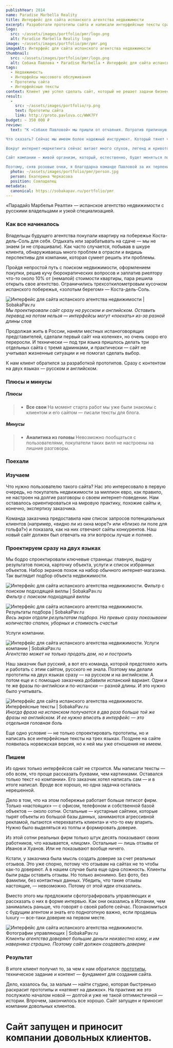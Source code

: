 ```yaml
---
publishYear: 2014
name: Paradise Marbella Reality
title: Интерфейс для сайта испанского агентства недвижимости
excerpt: Разработали прототипы сайта и написали интерфейсные тексты сразу на двух языках.
logo:
  src: ~/assets/images/portfolio/pmr/logo.png
  alt: Paradise Marbella Reality logo
image: ~/assets/images/portfolio/pmr/pmr.png
imageAlt: Интерфейс для сайта испанского агентства недвижимости
thumbnail:
  src: ~/assets/images/portfolio/pmr/logo.png
  alt: Собака Павлова • Paradise Marbella • Интерфейс для сайта испанского агентства недвижимости
tags:
  - Недвижимость
  - Интерфейсы массового обслуживания
  - Прототипы сайта
  - Интерфейсные тексты
context: Клиент уже успел сделать сайт, который не решает задачи бизнеса. Теперь нужно было разрабатывать новый. Это сложная задача — не просто сделать удобно, но и показать, почему из полутора тысяч агентств недвижимости нужно выбрать именно это.
result:
  -
    src: ~/assets/images/portfolio/rp.png
    text: Прототипы сайта
    link: http://proto.pavlova.cc/WWK7FY
budget: ~ 350 000 ₽
review: 
  text: "К «Собаке Павловой» мы пришли от отчаяния. Потратив приличную сумму на разработку первого варианта сайта, быстро поняли, что он не тянет.

Что сказать? Сейчас мы имеем более надежный инструмент. Который тянет чуть лучше, но пока напоминает паровоз начала ХХ века, а на его месте уже хочется видеть современный скоростной поезд. Я же всегда помню о народной мудрости, что никогда не стоит бежать вперёд паровоза :)

Вокруг интернет-маркетинга сейчас витает много слухов, легенд и кривотолков. Если продажи не идут, разработчиков сайта винят в отсутствии SEO, в недостаточном шаманстве — во всем. По происшествии времени я стала спокойнее к этому относиться, как и к наплыву предложений оптимизировать сайт и советам сторонних экспертов, ибо советчиков всегда больше, чем пахарей.

Сайт компании — живой организм, который, естественно, будет меняться по мере изменения реалий. А сейчас агентств недвижимости на побережье в полтора раза больше, чем тогда, когда мы начинали ( по последним данным, 1750). Найти клиента и сделать его счастливым — благородная цель, за которой скрываются и простейшие нужды команды. У всех сотрудников семьи, которые нужно кормить, а проект должен быть рентабелен. Расти и просто спокойно работать в такой обстановке очень сложно, конкуренция и борьба за клиента в этой области бизнеса нешуточная. Без здорового азарта и амбиций здесь не победить (и да, бюджет на маркетинг — это полдела).

Поэтому, сняв розовые очки, я благодарна команде Павловой за их терпение и то, что они не спасовали перед трудностями. Когда есть вызов, его либо принимаешь, либо нет. Они его приняли. Без розовых очков и белых тапочек, с уважением, Екатерина Черкасова."
  photo: ~/assets/images/portfolio/pmr/person.jpg
  person: Екатерина Черкасова
  position: Совладелец
metadata:
  canonical: https://sobakapav.ru/portfolio/pmr
---
```


«Парадайз Марбелья Реалти» — испанское агентство недвижимости с русскими владельцами и узкой специализацией.

### Как все начиналось

Владельцы будущего агентства покупали квартиру на побережье Коста-дель-Соль для себя. Отдыхать или зарабатывать на сдаче — мы не знаем (и не спрашивали). Как часто случается, побывав в шкуре клиента, обнаруживаешь много проблем в отрасли и видишь перспективы для компании, которая сумеет решить эти проблемы.

Пройдя непростой путь с поиском недвижимости, оформлением покупки, решив кучу бюрократических вопросов и заплатив риелтору что-то около 10% от (немалой) стоимости квартиры, пара решила открыть свое агентство. Ограничились трехсоткилометровым кусочком испанского побережья, «золотым берегом» — Коста-дель-Соль.

![Интерфейс для сайта испанского агентства недвижимости | SobakaPav.ru](~/assets/images/portfolio/pmr/1.png)
_Мы проектировали сайт сразу на русском и английском. Оставить перевод на потом нельзя — интерфейсы могут «поехать» из-за разной длины слов_

Продолжая жить в России, наняли местных испаноговорящих представителей, сделали первый сайт «на коленке», но очень скоро его переросли. И технически — под три языка пришлось делать три отдельных сайта с тремя админками, и практически — сайт не учитывал жизненные ситуации и не помогал сделать выбор.

К нам клиент обратился за разработкой прототипов. Сразу с контентом на двух языках — русском и английском.

### Плюсы и минусы

##### Плюсы
>+ **Все свои**
>На момент старта работ мы уже были знакомы с клиентом и его сайтом — писали тексты для блога.

##### Минусы
>- **Аналитика из головы**
>Невозможно пообщаться с пользователями, покупатели таких вилл не настроены на лишние разговоры.

### Поехали

### Изучаем

Что нужно пользователю такого сайта? Нас это интересовало в первую очередь, но покупатель недвижимости за миллион евро, как правило, не настроен на долгие разговоры о своем интернет-поведении. Нам оставалось ориентироваться на мировую практику, похожие сайты и, конечно, экспертизу заказчика.

Команда заказчика предоставила нам список запросов потенциальных клиентов (например, «видно ли из окна море?» или «близко ли поле для гольфа?») и показала, как на них отвечают сайты конкурентов. Наш новый сайт должен был отвечать на эти вопросы лучше и полнее.

### Проектируем сразу на двух языках

Мы бодро спроектировали ключевые страницы: главную, выдачу результатов поиска, карточку объекта, услуги и список избранных объектов. Набор экранов похож на набор обычного интернет-магазина.
Так выглядит подбор объекта недвижимости.

![Интерфейс для сайта испанского агентства недвижимости. Фильтр с поиском подходящей виллы | SobakaPav.ru](~/assets/images/portfolio/pmr/2.png)
_Фильтр с поиском подходящей виллы_

![Интерфейс для сайта испанского агентства недвижимости. Результаты подбора | SobakaPav.ru](~/assets/images/portfolio/pmr/3.png)
_Весь экран отдали результатам подбора. На превью сразу показываем количество спален, уборных и стоимость счастья_

Услуги компании.

![Интерфейс для сайта испанского агентства недвижимости. Услуги компании | SobakaPav.ru](~/assets/images/portfolio/pmr/4.png)
_Агентство может не только продать дом, но и построить_

Наш заказчик был русский, а вот его команда, которой предстояло жить и работать с этим сайтом, русского не знала. Поэтому мы делали прототипы на двух языках сразу — на русском и на английском. А потом еще и с помощью заказчика добавили испанский вариант. Одни и те же фразы по-английски и по-испански — разной длины. И это нужно было учитывать.

![Интерфейс для сайта испанского агентства недвижимости. Интерфейсные тексты | SobakaPav.ru](~/assets/images/portfolio/pmr/5.png)
_Иногда фраза на испанском получается в два раза больше той же фразы на английском. И ее нужно вписать в интерфейс — это отдельная головная боль_

Еще одно условие — не только спроектировать прототипы, но и написать все интерфейсные тексты на трех языках. Позднее на сайте появилась норвежская версия, но к ней мы уже отношения не имеем.

### Пишем

Из одних только интерфейсов сайт не строится. Мы написали тексты — обо всем, что проще рассказать буквами, чем картинками. Оставался только текст «о компании». Его заказчик хотел написать сам — и в итоге написал. Вроде все хорошо, но одна задачка осталась нерешенной.

Дело в том, что на этом побережье работает больше пятисот фирм. Только «настоящих» — с офисом, телефоном и собственной базой объектов — около сотни. Остальные — кустарные сайтики, которые тырят объекты из большой базы данных, занимаются агрессивной рекламой, пытаются «перехватить клиента» и что-то ему впарить. Нужно было выделяться из толпы и формировать доверие.

Из этой сотни реальных фирм только штук десять показывают своих работников, что называется, «лицом». Остальные — лишь отзывы от Иванов и Хуанов. Или не показывают вообще ничего.

Кстати, у заказчика была мысль создать доверие за счет реальных отзывов. Это уже спорно, потому что отзывам на сайтах не то чтобы как-то доверяют. А в нашем случае была еще одна сложность. Клиенты были рады оставить отзывы. Но только анонимно. Без фото, без фамилии, без контактных данных. Убедить, что такие отзывы настоящие, — невозможно. Потому от этой идеи отказались.

Вместо этого мы предложили сфотографировать управляющих и рассказать о них в форме интервью. Как они оказались в Испании, чем занимались раньше, что говорят о своей работе сейчас. Познакомиться с будущим агентом и знать его подноготную важно, если продаешь luxury — все-таки доверие на первом месте.

![Интерфейс для сайта испанского агентства недвижимости. Фотографии управляющих | SobakaPav.ru](~/assets/images/portfolio/pmr/6.png)
_Клиенты агентства доверяют большие деньги неизвестно кому, и им наверняка страшно. Поэтому сайт должен создавать доверие_

### Результат

В итоге клиент получил то, за чем к нам обратился: [прототипы](http://proto.pavlova.cc/WWK7FY), техническое задание и контент — фундамент для создания сайта.

Дело, казалось бы, за малым — найти студию, которая быстренько раскрасит прототипы и «натянет на движок». На практике же это послужило началом новой — долгой и уже не такой оптимистичной — истории. Впрочем, закончилось все хорошо. Сайт запущен и приносит компании довольных клиентов.

# Сайт запущен и приносит компании довольных клиентов.

